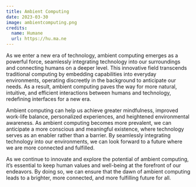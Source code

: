 ```yaml
---
title: Ambient Computing
date: 2023-03-30
image: ambientcomputing.png
credits:
  name: Humane
  url: https://hu.ma.ne
---
```


As we enter a new era of technology, ambient computing emerges as a powerful force, seamlessly integrating technology into our surroundings and connecting humans on a deeper level. This innovative field transcends traditional computing by embedding capabilities into everyday environments, operating discreetly in the background to anticipate our needs. As a result, ambient computing paves the way for more natural, intuitive, and efficient interactions between humans and technology, redefining interfaces for a new era.
                    
Ambient computing can help us achieve greater mindfulness, improved work-life balance, personalized experiences, and heightened environmental awareness. As ambient computing becomes more prevalent, we can anticipate a more conscious and meaningful existence, where technology serves as an enabler rather than a barrier. By seamlessly integrating technology into our environments, we can look forward to a future where we are more connected and fulfilled.
                    
As we continue to innovate and explore the potential of ambient computing, it’s essential to keep human values and well-being at the forefront of our endeavors. By doing so, we can ensure that the dawn of ambient computing leads to a brighter, more connected, and more fulfilling future for all.
